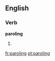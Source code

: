 ==English==

===Verb===
'''paroling'''

# {{present participle of|[[parole]]}}

[[fr:paroling]]
[[pt:paroling]]